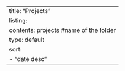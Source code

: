 ---
title: "Projects"
listing:
  contents: projects #name of the folder
  type: default
  sort: 
    - "date desc"
---